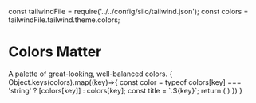 const tailwindFile = require('../../config/silo/tailwind.json');
const colors = tailwindFile.tailwind.theme.colors;

<Meta title="Base/Colors" />

# Colors Matter

<Subtitle>
A palette of great-looking, well-balanced colors.
</Subtitle>

<ColorPalette>
  {
    Object.keys(colors).map((key)=>{
      const color = typeof colors[key] === 'string' ? [colors[key]] : colors[key];
      const title = `.${key}`;
      return (
        <ColorItem key={key} title={title} colors={color} />
      )
    })
  }
</ColorPalette>
